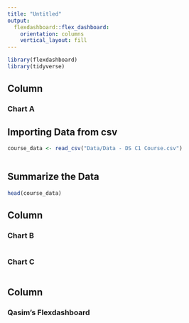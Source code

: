 ```yaml
---
title: "Untitled"
output: 
  flexdashboard::flex_dashboard:
    orientation: columns
    vertical_layout: fill
---
```


```r
library(flexdashboard)
library(tidyverse)
```

Column
-----------------------------------------------------------------------

### Chart A

## Importing Data from csv
```r
course_data <- read_csv("Data/Data - DS C1 Course.csv")



```

## Summarize the Data
```r

head(course_data)

```

Column 
-----------------------------------------------------------------------

### Chart B



```r

```

### Chart C

```r

```


Column 
-----------------------------------------------------------------------

### Qasim's Flexdashboard
